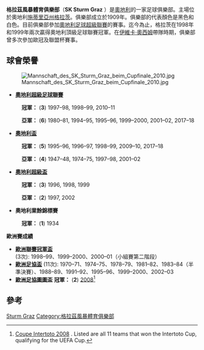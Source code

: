 {{noteta
|G1=uefa
|T=zh-hans:格拉茨飓风体育俱乐部;zh-hk:格拉茨體育會;zh-tw:格拉茲風暴體育俱樂部;
|1=zh-hans:格拉茨飓风体育俱乐部;zh-hk:格拉茨體育會;zh-tw:格拉茲風暴體育俱樂部;
|2=zh-hans:格拉茨;zh-hk:格拉茨;zh-tw:格拉茲;
}}
{{Football club infobox
| clubname   = 格拉茨<br />Sturm Graz
| image      = [[檔案:格拉茲風暴足球俱樂部logo.png|180px]]
| fullname   = 格拉茲風暴體育俱樂部<br /> SK Sturm Graz
| nickname   = 
| founded    = 1909年
| ground     = UPC-Arena
| city       = [[奧地利|奧地利]]，[[格拉茨|格拉茨]]
| capacity   = 15,400人
| chairman   = Hans Rinner
| manager    = Franco Foda
| league     = [[奧地利足球超級聯賽|奧地利足球超級聯賽]]
| season     = 2021–22
| position   = 奧超，第 2 位
| pattern_la1=|pattern_b1=_whiteuppersnake|pattern_ra1=
| leftarm1=000000|body1=000000|rightarm1=000000|shorts1=000000|socks1=000000
| pattern_la2=|pattern_b2=|pattern_ra2=
| leftarm2=ffffff|body2=ffffff|rightarm2=ffffff|shorts2=ffffff|socks2=ffffff
}}

'''格拉茲風暴體育俱樂部'''（''' SK Sturm Graz ''' ）是[[奧地利|奧地利]]的一家足球俱樂部。主場位於奧地利[[施蒂里亞州|施蒂里亞州]][[格拉茨|格拉茨]]。俱樂部成立於1909年。俱樂部的代表顏色是黑色和白色。目前俱樂部參加[[奧地利足球超級聯賽|奧地利足球超級聯賽]]的賽事。迄今為止，格拉茨在1998年和1999年兩次贏得奧地利頂級足球聯賽冠軍。在[[伊維卡·奧西姆|伊維卡·奧西姆]]帶隊時期，俱樂部曾多次參加歐冠及聯盟杯賽事。

== 球會榮譽==
[[File:Mannschaft_des_SK_Sturm_Graz_beim_Cupfinale_2010.jpg|thumb]]

* '''[[奧地利超級足球聯賽|奧地利超級足球聯賽]]'''
:{{Gold1}} '''冠軍：''' ('''3''') 1997–98, 1998–99, 2010–11
:{{Silver02}} '''亞軍：''' ('''6''') 1980–81, 1994–95, 1995–96, 1999–2000, 2001–02, 2017–18

* '''[[奧地利盃|奧地利盃]]'''
:{{Gold1}} '''冠軍：''' ('''5''') 1995–96, 1996–97, 1998–99, 2009–10, 2017–18
:{{Silver02}} '''亞軍：''' ('''4''') 1947–48, 1974–75, 1997–98, 2001–02

* '''[[奧地利超級盃|奧地利超級盃]]'''
:{{Gold1}} '''冠軍：''' ('''3''') 1996, 1998, 1999
:{{Silver02}} '''亞軍：''' ('''2''') 1997, 2002

* '''奧地利業餘錦標賽'''
:{{Gold1}} '''冠軍：''' ('''1''') 1934

'''歐洲賽成績'''
*'''[[歐洲聯賽冠軍盃|歐洲聯賽冠軍盃]]''' (3次): 1998–99、1999–2000、2000–01（小組賽第二階段）
*'''[[歐洲足協盃|歐洲足協盃]]''' (11次): 1970–71、1974–75、1978–79、1981–82、1983–84（半準決賽）、1988–89、1991–92、1995–96、1999–2000、2002–03
*'''[[歐洲足協圖圖盃|歐洲足協圖圖盃]]''' {{Gold1}} '''冠軍：''' ('''2''') [[2008年歐洲足協圖圖盃|2008]]<ref name="Intertoto2008">[http://www.eurotopfoot.com/uic.php3 Coupe Intertoto 2008] {{webarchive|url=https://web.archive.org/web/20140606205222/http://www.eurotopfoot.com/uic.php3 |date=6 June 2014 }}. Listed are all 11 teams that won the Intertoto Cup, qualifying for the UEFA Cup.</ref>

==參考==
{{Reflist}}

{{奧地利足球超級聯賽}}

[[Category:奧地利足球俱樂部|Sturm Graz]]
[[Category:格拉茲風暴體育俱樂部|Category:格拉茲風暴體育俱樂部]]